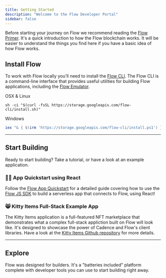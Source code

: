 ```yaml
---
title: Getting Started
description: "Welcome to the Flow Developer Portal"
sidebar: false
---
```



Before starting your journey on Flow we recommend reading the <a href="https://www.onflow.org/primer">Flow Primer</a>. It's a quick introduction to how the Flow blockchain works. It will be easier to understand the things you find here if you have a basic idea of how Flow works.

## Install Flow

To work with Flow locally you'll need to install the <a href="https://github.com/onflow/flow/blob/master/docs/cli.md#flow-cli">Flow CLI</a>.
The Flow CLI is a command-line interface that provides useful utilities for building Flow applications, including the [Flow Emulator](/emulator).

<MenuTitle>OSX & Linux</MenuTitle>

```shell
sh -ci "$(curl -fsSL https://storage.googleapis.com/flow-cli/install.sh)"
```

<MenuTitle>Windows</MenuTitle>

```powershell
iex "& { $(irm 'https://storage.googleapis.com/flow-cli/install.ps1') }"
```

---

## Start Building

Ready to start building? Take a tutorial, or have a look at an example application.

### 🏃‍♂️ App Quickstart using React

Follow the [Flow App Quickstart](/flow-js-sdk/flow-app-quickstart/) for a detailed guide covering how to use the [Flow JS SDK](/flow-js-sdk) to build a serverless app that connects to Flow, using React!

### **😸 Kitty Items** Full-Stack Example App

The Kitty Items application is a full-featured NFT marketplace that demonstrates what a complex full-stack appliction
built on Flow will look like. It's designed to showcase the power of Cadence and Flow's client libraries.
Have a look at the [Kitty Items Github repository](https://github.com/onflow/kitty-items) for more details.

---

## Explore

Flow was designed for builders. It's a "batteries included" platform complete with developer tools you can use to start building right away.

<DocsetMenu />
